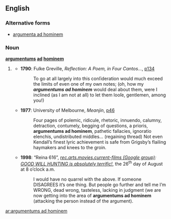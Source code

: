 {{rfv|Standard plural is "[[argumenta ad hominem]]." I think this should be labelled nonstandard. -- [[User:WikiPedant|WikiPedant]] 01:24, 23 August 2008 (UTC)}}

==English==

===Alternative forms===
* [[argumenta ad hominem]]

===Noun===
'''[[argumentums]] [[ad]] [[hominem]]''' {{p}}

# {{context|informal|rare}} {{plural of|[[argumentum ad hominem#English|argumentum ad hominem]]}}
#* '''1790''': Fulke Greville, ''Reflection: A Poem, in Four Cantos…'', [http://www.google.co.uk/books?id=EmIgAAAAMAAJ&pg=PA134&dq=%22argumentums+ad%22 p134]
#*: To go at all largely into this conſideration would much exceed the limits of even one of my own notes; (oh, how my '''''argumentums ad hominem''''' would deal about them, were I inclined (as I am not at all) to let them looſe, gentlemen, among you!)
#* '''1977''': University of Melbourne, ''Meanjin'', [http://www.google.co.uk/books?id=60cZAAAAIAAJ&q=%22argumentums+ad%22&dq=%22argumentums+ad%22&pgis=1 p46]
#*: Four pages of polemic, ridicule, rhetoric, innuendo, calumny, detraction, contumely, begging of questions, a prioris, '''argumentums ad hominem''', pathetic fallacies, ignoratio elenchis, undistributed middles… (regaining thread) Not even Kendall’s finest lyric achievement is safe from Grigsby’s flailing haymakers and knees to the groin.
#* '''1998''': “Reina 616”, ''[http://groups.google.co.uk/group/rec.arts.movies.current-films/topics?lnk=sg&hl=en rec.arts.movies.current-films (Google group)]: [http://groups.google.co.uk/group/rec.arts.movies.current-films/browse_thread/thread/bdef1e2ba10f1a34/b723add186d917e5?lnk=st&q=%22argumentums+ad%22&rnum=2&hl=en#b723add186d917e5 GOOD WILL HUNTING is absolutely terrific!]'', the 26<sup>th</sup> day of August at 8 o’clock a.m.
#*: I would have no quarrel with the above. If someone DISAGREES it’s one thing. But people go further and tell me I’m WRONG, dead wrong, tasteless, lacking in judgment (we are now getting into the area of '''argumentums ad hominem''' (attacking the person instead of the argument).<!--[sic] second closing parenthesis not included in original text-->

[[ar:argumentums ad hominem]]